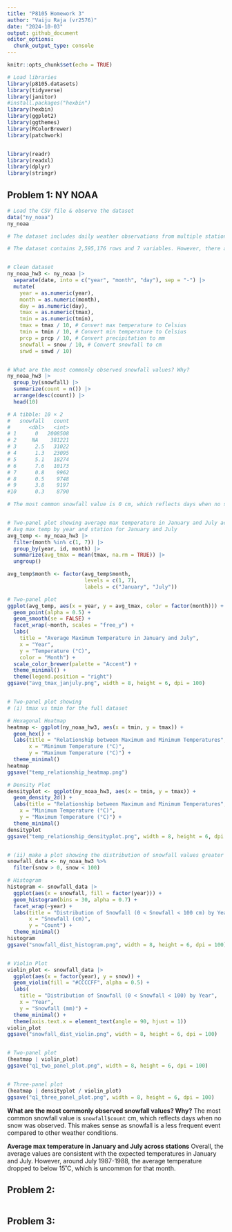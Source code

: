 ```yaml
---
title: "P8105 Homework 3"
author: "Vaiju Raja (vr2576)"
date: "2024-10-03"
output: github_document
editor_options: 
  chunk_output_type: console
---
```


```r

knitr::opts_chunk$set(echo = TRUE)

# Load libraries
library(p8105.datasets)
library(tidyverse)
library(janitor)
#install.packages("hexbin")
library(hexbin)
library(ggplot2)
library(ggthemes)
library(RColorBrewer)
library(patchwork)


library(readr)
library(readxl)
library(dplyr)
library(stringr)

```


## Problem 1: NY NOAA

```r

# Load the CSV file & observe the dataset
data("ny_noaa")
ny_noaa

# The dataset includes daily weather observations from multiple stations in New York. The variables include id (station ID), date (observation date), prcp (precipitation in tenths of mm), snow (snowfall in mm), snwd (snow depth in mm), tmax (maximum temperature in tenths of degrees Celsius), & tmin (minimum temperature in tenths of degrees Celsius)

# The dataset contains 2,595,176 rows and 7 variables. However, there are substantial amounts of missing data, especially for temperature and snowfall.


# Clean dataset
ny_noaa_hw3 <- ny_noaa |>
  separate(date, into = c("year", "month", "day"), sep = "-") |>
  mutate(
    year = as.numeric(year),
    month = as.numeric(month),
    day = as.numeric(day),
    tmax = as.numeric(tmax),
    tmin = as.numeric(tmin),
    tmax = tmax / 10, # Convert max temperature to Celsius
    tmin = tmin / 10, # Convert min temperature to Celsius
    prcp = prcp / 10, # Convert precipitation to mm
    snowfall = snow / 10, # Convert snowfall to cm
    snwd = snwd / 10)


# What are the most commonly observed snowfall values? Why?
ny_noaa_hw3 |>
  group_by(snowfall) |>
  summarize(count = n()) |>
  arrange(desc(count)) |>
  head(10)

# A tibble: 10 × 2
#   snowfall   count
#      <dbl>   <int>
# 1      0   2008508
# 2     NA    381221
# 3      2.5   31022
# 4      1.3   23095
# 5      5.1   18274
# 6      7.6   10173
# 7      0.8    9962
# 8      0.5    9748
# 9      3.8    9197
#10      0.3    8790

# The most common snowfall value is 0 cm, which reflects days when no snow was observed. This makes sense as snowfall is a less frequent event compared to other weather conditions.


# Two-panel plot showing average max temperature in January and July across stations
# Avg max temp by year and station for January and July
avg_temp <- ny_noaa_hw3 |>
  filter(month %in% c(1, 7)) |>
  group_by(year, id, month) |>
  summarize(avg_tmax = mean(tmax, na.rm = TRUE)) |>
  ungroup()

avg_temp$month <- factor(avg_temp$month, 
                         levels = c(1, 7), 
                         labels = c("January", "July"))

# Two-panel plot
ggplot(avg_temp, aes(x = year, y = avg_tmax, color = factor(month))) +
  geom_point(alpha = 0.5) +
  geom_smooth(se = FALSE) +
  facet_wrap(~month, scales = "free_y") +
  labs(
    title = "Average Maximum Temperature in January and July",
    x = "Year",
    y = "Temperature (°C)",
    color = "Month") +
  scale_color_brewer(palette = "Accent") + 
  theme_minimal() + 
  theme(legend.position = "right")
ggsave("avg_tmax_janjuly.png", width = 8, height = 6, dpi = 100)


# Two-panel plot showing 
# (i) tmax vs tmin for the full dataset

# Hexagonal Heatmap
heatmap <- ggplot(ny_noaa_hw3, aes(x = tmin, y = tmax)) +
  geom_hex() +
  labs(title = "Relationship between Maximum and Minimum Temperatures", 
       x = "Minimum Temperature (°C)", 
       y = "Maximum Temperature (°C)") +
  theme_minimal()
heatmap
ggsave("temp_relationship_heatmap.png")

# Density Plot
densityplot <- ggplot(ny_noaa_hw3, aes(x = tmin, y = tmax)) +  
  geom_density_2d() +
  labs(title = "Relationship between Maximum and Minimum Temperatures",
    x = "Minimum Temperature (°C)",
    y = "Maximum Temperature (°C)") +
  theme_minimal()
densityplot
ggsave("temp_relationship_densityplot.png", width = 8, height = 6, dpi = 100)


# (ii) make a plot showing the distribution of snowfall values greater than 0 and less than 100 cm separately by year
snowfall_data <- ny_noaa_hw3 %>%
  filter(snow > 0, snow < 100)

# Histogram
histogram <- snowfall_data |>
  ggplot(aes(x = snowfall, fill = factor(year))) +
  geom_histogram(bins = 30, alpha = 0.7) +
  facet_wrap(~year) +
  labs(title = "Distribution of Snowfall (0 < Snowfall < 100 cm) by Year", 
       x = "Snowfall (cm)", 
       y = "Count") +
  theme_minimal()
histogram
ggsave("snowfall_dist_histogram.png", width = 8, height = 6, dpi = 100)


# Violin Plot
violin_plot <- snowfall_data |>
  ggplot(aes(x = factor(year), y = snow)) +
  geom_violin(fill = "#CCCCFF", alpha = 0.5) +
  labs(
    title = "Distribution of Snowfall (0 < Snowfall < 100) by Year",
    x = "Year",
    y = "Snowfall (mm)") +
  theme_minimal() +
  theme(axis.text.x = element_text(angle = 90, hjust = 1))
violin_plot
ggsave("snowfall_dist_violin.png", width = 8, height = 6, dpi = 100)


# Two-panel plot
(heatmap | violin_plot)
ggsave("q1_two_panel_plot.png", width = 8, height = 6, dpi = 100)


# Three-panel plot 
(heatmap | densityplot / violin_plot)
ggsave("q1_three_panel_plot.png", width = 8, height = 6, dpi = 100)

```


**What are the most commonly observed snowfall values? Why?**
The most common snowfall value is `snowfall$count` cm, which reflects days when no snow was observed. This makes sense as snowfall is a less frequent event compared to other weather conditions.


**Average max temperature in January and July across stations**
Overall, the average values are consistent with the expected temperatures in January and July. However, around July 1987-1988, the average temperature dropped to below 15˚C, which is uncommon for that month. 



## Problem 2: 

```r



```





## Problem 3: 

```r



```




